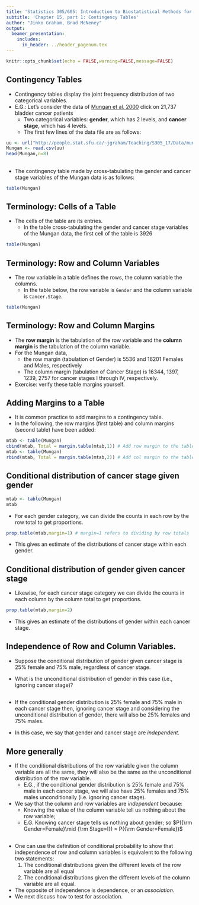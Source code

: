 ```yaml
---
title: 'Statistics 305/605: Introduction to Biostatistical Methods for Health Sciences'
subtitle: 'Chapter 15, part 1: Contingency Tables'
author: "Jinko Graham, Brad McNeney"
output: 
  beamer_presentation:
    includes:
      in_header: ../header_pagenum.tex
---
```


```r
knitr::opts_chunk$set(echo = FALSE,warning=FALSE,message=FALSE)
```


## Contingency Tables 

* Contingency tables display
the joint frequency distribution of two categorical variables.
* E.G.: Let's consider the data of [Mungan et al. 2000](https://www.ncbi.nlm.nih.gov/pubmed/10699612) \tiny click
\normalsize on 21,737 bladder cancer patients
    + Two categorical variables: **gender**, which has 2 levels,
    and **cancer stage**, which has 4 levels.
    + The first few lines of the data file are as follows:


\scriptsize

```r
uu <- url("http://people.stat.sfu.ca/~jgraham/Teaching/S305_17/Data/mung.csv")
Mungan <- read.csv(uu)
head(Mungan,n=8)
```

## 

* The contingency table made by cross-tabulating
the gender and cancer stage variables of the Mungan data is as follows:

```r
table(Mungan)
```


## Terminology: Cells of a Table

* The cells of the table are its entries.
    + In the table cross-tabulating the gender and cancer 
    stage variables of the Mungan data, the first cell of the table is 3926
    
    
\scriptsize

```r
table(Mungan)
```

## Terminology: Row and Column Variables

* The row variable in a table defines the rows, the 
column variable the columns. 
    + In the table below, the row variable is `Gender` 
    and the column variable is `Cancer.Stage`.
    
\scriptsize

```r
table(Mungan)
```

## Terminology: Row and Column Margins

* The **row margin** is the tabulation of the row variable and 
the **column margin** is the tabulation of the column variable. 
* For the Mungan data, 
    + the row margin (tabulation of Gender) is 5536 and 
    16201 Females and Males, respectively
    + The column margin (tabulation of Cancer Stage) is
    16344, 1397, 1239, 2757 for cancer stages I through IV,
    respectively.
* Exercise: verify these table margins yourself.

## Adding Margins to a Table

* It is common practice to add margins to a contingency table.
* In the following, the row margins (first table) and 
column margins (second table) have been added:

```r
mtab <- table(Mungan)
cbind(mtab, Total = margin.table(mtab,1)) # Add row margin to the table
mtab <- table(Mungan)
rbind(mtab, Total = margin.table(mtab,2)) # Add col margin to the table
```

<!-- NTS: Row margin is marginal distn of the row variable
and col margin is marginal distn of the column variable.
-->

## Conditional distribution of cancer stage given gender

\scriptsize

```r
mtab <- table(Mungan)
mtab
```
\normalsize

* For each gender category, we can divide the 
counts in each row by
    the row total to get proportions.
    
\scriptsize

```r
prop.table(mtab,margin=1) # margin=1 refers to dividing by row totals
```

\normalsize

* This gives an estimate of the distributions of cancer stage within each gender.
    
## Conditional distribution of gender given cancer stage 

* Likewise, for each cancer stage category we can divide
the counts in each column by the column total 
to get proportions.

\scriptsize

```r
prop.table(mtab,margin=2)
```


\normalsize

* This gives an estimate of the distributions of gender within each cancer stage.

<!--
## Software Notes

* `prop.table()` requires a data type known as a `matrix` as input. 
* Sometimes we are given the cross-tabulated data and want
to enter the table into R ourselves as a `data.frame`.
* Then need to "coerce" the `data.frame` to a `matrix`:

\scriptsize

```r
mydf <- data.frame(Stage1=c(3926,12418), Stage2=c(402,995),
                    Stage3=c(356,883), Stage4=c(852,1905)) 
row.names(mydf) <- c("Female","Male")
mymat <- as.matrix(mydf) # coerce data.frame to matrix
mymat 
prop.table(mymat,margin=2)
```

## Software Notes, cont.

* DIY proportions: It is easy to compute with columns of a data frame; e.g.,

\scriptsize

```r
library(dplyr)
mydf <- 
  mutate(mydf,
    rTot=Stage1+Stage2+Stage3+Stage4, # row totals
    p1=Stage1/rTot,p2=Stage2/rTot,p3=Stage3/rTot,p4=Stage4/rTot) # row propns
select(mydf,p1,p2,p3,p4) # select() selects named columns of a data frame
```
-->

## Independence of Row and Column Variables.


* Suppose the conditional distribution of gender given cancer stage 
is 25% female and 75% male, regardless of cancer stage.

\bigskip

* What is the unconditional distribution of gender in this case (i.e., ignoring cancer stage)?

## 

* If the conditional gender distribution is 
    25% female and 75% male in each cancer stage then, ignoring
    cancer stage and considering the unconditional distribution of gender, there will also be 25% females and 75% males.

\bigskip

* In this case, we say that gender and cancer stage are 
_independent_.

## More generally

* If the conditional distributions of the row variable 
given the column variable are all the same,
they will also be the same as
the unconditional distribution of the row variable.
    + E.G., if the conditional gender distribution is 
    25% female and 75% male in each cancer stage, we will
    also have 25% females and 75% males unconditionally (i.e. ignoring cancer stage).
* We say that the column and row variables are
_independent_ because:
    + Knowing the value of the column variable 
    tell us nothing about the row
    variable; 
    + E.G. Knowing cancer stage tells us nothing about
    gender; so 
    $P({\rm Gender=Female}\mid {\rm Stage=I}) = P({\rm Gender=Female})$

## 

* One can use the definition of conditional probability to show that independence of row and column variables is 
equivalent to the following two statements:
    1. The conditional distributions given the different levels of the row variable are all equal
    2. The conditional distributions given the different levels of the column variable are all equal.
* The opposite of independence is dependence, or an
_association_.
* We next discuss how to test for association.
    